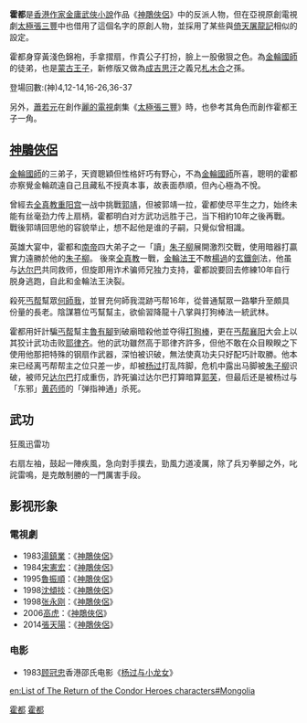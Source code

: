 {{copyedit|time=2010-12-16T07:35:24+00:00}}
{{unreferenced|time=2010-12-16T07:35:24+00:00}}
{{金庸人物
|称呼=霍都王子
|師父=[[金輪國師|金輪國師]]
|姓名=霍都
|绰号=蒙古王子
|门派=[[蒙古|蒙古]][[密教|密教]][[金剛宗|金剛宗]]
|小说=[[神鵰俠侶|神鵰俠侶]]
|内功=
|武功=[[金庸筆下武功列表#狂風迅雷功|狂風迅雷功]]
|兵器=[[扇|扇]]
}}
'''霍都'''是[[香港|香港]][[作家|作家]][[金庸|金庸]][[武俠小說|武俠小說]]作品《[[神鵰俠侶|神鵰俠侶]]》中的反派人物，但在亞視原創電視劇[[太極張三豐|太極張三豐]]中也借用了這個名字的原創人物，並採用了某些與[[倚天屠龍記|倚天屠龍記]]相似的設定。

霍都身穿黃淺色錦袍，手拿摺扇，作貴公子打扮，臉上一股傲狠之色。為[[金輪國師|金輪國師]]的徒弟，也是[[蒙古|蒙古]][[王子|王子]]，新修版又做為[[成吉思汗|成吉思汗]]之義兄[[札木合|札木合]]之孫。

登場回數:(神)4,12-14,16-26,36-37

另外，[[蕭若元|蕭若元]]在創作[[麗的電視|麗的電視]]劇集《[[太極張三豐_(電視劇)|太極張三豐]]》時，也參考其角色而創作霍都王子一角。

==[[神鵰俠侶|神鵰俠侶]]==
[[金輪國師|金輪國師]]的三弟子，天資聰穎但性格奸巧有野心，不為[[金輪國師|金輪國師]]所喜，聰明的霍都亦察覺金輪疏遠自己且藏私不授真本事，故表面恭順，但內心極為不悅。

曾經去[[全真教|全真教]][[重阳宫|重阳宫]]一战中挑戰[[郭靖|郭靖]]，但被郭靖一拉，霍都使尽平生之力，始终未能有丝毫劲力传上扇柄，霍都明白对方武功远胜于己，当下相約10年之後再戰。戰後郭靖回思他的容貌举止，想不起他是谁的子嗣，只覺似曾相識。

英雄大宴中，霍都和[[南帝|南帝]]四大弟子之一「讀」[[朱子柳|朱子柳]]展開激烈交戰，使用暗器打贏實力遠勝於他的[[朱子柳|朱子柳]]。 後來[[全真教|全真教]]一戰，[[金輪法王|金輪法王]]不敵[[楊過|楊過]]的[[玄鐵劍|玄鐵劍]]法，他虽与[[达尔巴|达尔巴]]共同救师，但旋即用诈术骗师兄独力支持，霍都說要回去修練10年自行脱身逃跑，自此和金輪法王決裂。

殺死[[丐帮|丐帮]]幫眾[[何師我|何師我]]，並冒充何師我混跡丐帮16年，從普通幫眾一路攀升至頗具份量的長老。陰謀篡位丐幫幫主，欲偷習降龍十八掌與打狗棒法一統武林。

霍都用奸計騙[[丐帮|丐帮]]幫主[[魯有腳|魯有腳]]到破廟暗殺他並夺得[[打狗棒|打狗棒]]，更在[[丐帮|丐帮]][[襄阳|襄阳]]大会上以其狡计武功击败[[耶律齐|耶律齐]]。他的武功雖然高于耶律齐許多，但他不敢在众目睽睽之下使用他那把特殊的钢扇作武器，深怕被识破，無法使真功夫只好配巧計取勝。他本来已经离丐帮帮主之位只差一步，却被[[杨过|杨过]]打乱阵脚，危机中露出马脚被[[朱子柳|朱子柳]]识破，被师兄[[达尔巴|达尔巴]]打成重伤，詐死骗过达尔巴打算暗算[[郭芙|郭芙]]，但最后还是被杨过与「东邪」[[黄药师|黄药师]]的「弹指神通」杀死。

==武功==
;狂風迅雷功
右扇左袖，鼓起一陣疾風，急向對手撲去，勁風力道凌厲，除了兵刃拳腳之外，叱詫雷鳴，是克敵制勝的一門厲害手段。

==影视形象==
===電視劇===
*1983[[湯鎮業|湯鎮業]]：《[[神鵰俠侶_(1983年電視劇)|神鵰俠侶]]》
*1984[[宋憲宏|宋憲宏]]：《[[神鵰俠侶_(1984年電視劇)|神鵰俠侶]]》
*1995[[魯振順|魯振順]]：《[[神鵰俠侶_(1995年電視劇)|神鵰俠侶]]》
*1998[[沈傾掞|沈傾掞]]：《[[神鵰俠侶_(1998年電視劇)|神鵰俠侶]]》
*1998[[张永刚|张永刚]]：《[[神鵰俠侶_(1998年電視劇)|神鵰俠侶]]》
*2006[[高虎|高虎]]：《[[神鵰俠侶_(2006年電視劇)|神鵰俠侶]]》
*2014[[張天陽|張天陽]]：《[[神雕俠侶_(2014年電視劇)|神鵰俠侶]]》

===电影===
*1983[[顾冠忠|顾冠忠]]香港邵氏电影《[[杨过与小龙女|杨过与小龙女]]》

[[Category:神鵰俠侶角色|霍都]]
[[Category:金庸筆下虛構角色|霍都]]

[[en:List_of_The_Return_of_the_Condor_Heroes_characters#Mongolia|en:List of The Return of the Condor Heroes characters#Mongolia]]